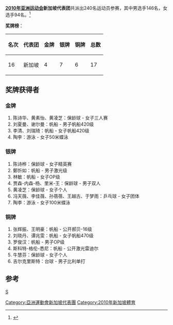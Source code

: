 {{Infobox Country Asian Games
|NOC=SGP
|year=2010
|competitors= 244 
|sports=22 
|flagbearer=
|gold=4
|silver=7
|bronze=6
|total=17
|rank=16
}}

'''[[2010年亚洲运动会|2010年亚洲运动会]]新加坡代表团'''共派出240名运动员参赛，其中男选手146名，女选手94名。<ref>{{Cite web |url=http://www.gz2010.cn/info/CHN_CHN/ZZ/ZZS102A_@@@@@@@@@@@@@@@@@CHN_NOC=SIN.html |title=第16届亚洲运动会官方网站-新加坡参赛项目 |accessdate=2010-11-18 |archive-date=2010-12-13 |archive-url=https://web.archive.org/web/20101213084605/http://www.gz2010.cn/info/CHN_CHN/ZZ/ZZS102A_@@@@@@@@@@@@@@@@@CHN_NOC=SIN.html |dead-url=no }}</ref>

'''奖牌榜'''：
{| class="wikitable"
|-
! 名次 !! 代表团 !! 金牌 !! 银牌 !! 铜牌 !! 总数
|-
| 16 || 新加坡 || 4 || 7 || 6|| 17
|}

==奖牌获得者==
===金牌===
#陈诗华、黄素怡、黄凌芝：保龄球 - 女子三人赛 
#刘夏曼、谢尔曼：帆船 - 男子帆船420级
#李清、刘瑞琦：帆船 - 女子帆船420级
#陶李：游泳 - 女子50米蝶泳
===银牌===
#陈诗桦：保龄球 - 女子精英赛
#鄭忻如：帆船 - 男子激光级
#林敏：帆船 - 女子OP级
#贾森-内森-杨、里米-王：保龄球 - 男子双人	
#黄凌芝：保龄球 - 女子个人
#冯天薇、李佳薇、孙蓓蓓、王越古、于梦雨：乒乓球 - 女子团体		
#陶李：游泳 - 女子100米蝶泳

===铜牌===
#张辉振、王明豪：帆船 - 公开郝贝-16级
#刘晓丹、谭兆雯：帆船 - 女子帆船470级
#罗俊汉：帆船 - 男子OP级
#斯科特-格伦-悉尼：帆船 - 公开激光雷迪尔
#牛慧芬：保龄球 - 女子个人
#吉尔克里斯特：台球 - 男子比利单打

==参考==
<references/>

{{2010年亚洲运动会代表团}}

[[分类:2010年亚洲运动会代表团|S]]
[[Category:亞洲運動會新加坡代表團|Category:亞洲運動會新加坡代表團]]
[[Category:2010年新加坡體育|Category:2010年新加坡體育]]